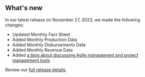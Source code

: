 ## What's new

In our latest release on November 27, 2023, we made the following changes:

- Updated <Link href="/fact-sheet" linkType="default">Monthly Fact Sheet</Link>
- Added <Link href="/downloads/production-by-month/" linkType="default">Monthly Production Data</Link>
- Added <Link href="/downloads/disbursements-by-month/" linkType="default">Monthly Disbursements Data</Link>
- Added <Link href="/downloads/revenue/" linkType="default">Monthly Revenue Data</Link>
- Added [a blog about discussing Agile management and project management tools](https://blog-nrrd.doi.gov/federal-team/)


Review our [full release details](https://github.com/ONRR/nrrd/releases).
